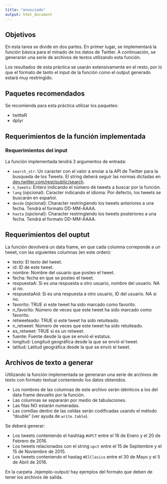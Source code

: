 ```yaml
---
title: "enunciado"
output: html_document
---
```


## Objetivos

En esta tarea se divide en dos partes. En primer lugar, se implementará la función básica para el minado de los datos de Twitter. A continuación, se generarán una serie de archivos de textos utilizando esta función. 

Los resultados de esta práctica se usarán extensivamente en el resto, por lo que el formato de tanto el input de la función como el output generado estará muy restringido.

## Paquetes recomendados

Se recomienda para esta práctica utilizar los paquetes:

* twitteR
* dplyr

## Requerimientos de la función implementada

### Requerimientos del input

La función implementada tendrá 3 argumentos de entrada:

* `search_str`: Un caracter con el valor a enviar a la API de Twitter para la busqueda de los Tweets. El string deberá seguir las normas dictadas en [dev.twitter.com/rest/public/search](https://dev.twitter.com/rest/public/search).
* `n_tweets`: Entero indicando el número de tweets a buscar por la función.
* `lang` (opcional): Caracter indicando el idioma. Por defecto, los tweets se buscarán en español.
* `desde` (opcional): Character restringiendo los tweets anteriores a una fecha. Tendrá el formato DD-MM-AAAA.
* `hasta` (opcional): Character restringiendo los tweets posteriores a una fecha. Tendrá el formato DD-MM-AAAA.

## Requerimientos del ouptut

La función devolverá un data frame, en que cada columna correponde a un tweet, con las siguientes columnas (en este orden):  

* texto: El texto del tweet.
* id: ID de este tweet.
* nombre: Nombre del usuario que posteo el tweet.
* fecha: fecha en que se posteo el tweet.
* respuestaA: Si es una respuesta a otro usuario, nombre del usuario. NA si no.
* respuestaAid: Si es una respuesta a otro usuario, ID del usuario. NA si no.
* favorito: TRUE si este tweet ha sido marcado como favorito.
* n_favorito: Número de veces que este tweet ha sido marcado como favorito.
* retweeteado: TRUE si este tweet ha sido retuiteado.
* n_retweet: Número de veces que este tweet ha sido retuiteado.
* es_retweet: TRUE si es un retweet.
* fuente: Fuente desde la que se envió el estatus.
* longitud: Longitud geográfica desde la que se envió el tweet.
* latitud: Latitud geográfica desde la que se envió el tweet.

## Archivos de texto a generar

Utilizando la función implementada se generaran una serie de archivos de texto con formato textual conteniendo los datos obtenidos.

* Los nombres de las columnas de este archivo serán idénticos a los del data frame devuelto por la función. 
* Las columnas se separarán por medio de tabulaciones.
* Las filas NO estarán numeradas.
* Las comillas dentro de las celdas serán codificadas usando el método "double" (ver ayuda de `write.table`).

Se deberá generar:

* Los tweets conteniendo el hashtag `#UPCT` entre el 16 de Enero y el 20 de Febrero de 2016.
* Los tweets relacionados con el string `upct` entre el 15 de Septiembre y el 15 de Noviembre de 2015.
* Los tweets conteniendo el hastag `#ElClasico` entre el 30 de Mayo y el 5 de Abril de 2016.

En la carpeta ./ejemplo-output/ hay ejemplos del formato que deben de tener los archivos de salida.




















